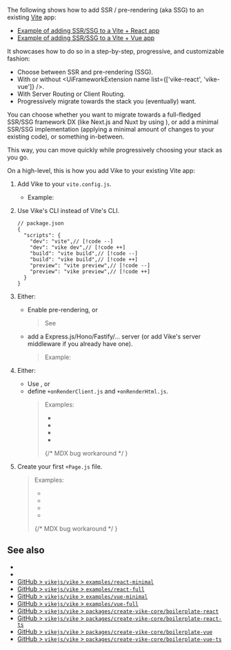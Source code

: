 
The following shows how to add SSR / <Link href="/pre-rendering">pre-rendering (aka SSG)</Link> to an existing [Vite](https://vitejs.dev) app:
 - [Example of adding SSR/SSG to a Vite + React app](https://github.com/brillout/vite-to-vike)
 - [Example of adding SSR/SSG to a Vite + Vue app](https://github.com/brillout/vite-to-vike/tree/vue)

It showcases how to do so in a step-by-step, progressive, and customizable fashion:
- Choose between SSR and pre-rendering (SSG).
- With or without <UiFrameworkExtension name list={['vike-react', 'vike-vue']} />.
- With <Link href="/server-routing">Server Routing</Link> or <Link href="/client-routing">Client Routing</Link>.
- Progressively migrate towards the stack you (eventually) want.

You can choose whether you want to migrate towards a full-fledged SSR/SSG framework DX (like Next.js and Nuxt by using <UiFrameworkExtension name />), or add a minimal SSR/SSG implementation (applying a minimal amount of changes to your existing code), or something in-between.

This way, you can move quickly while progressively choosing your stack as you go.

On a high-level, this is how you add Vike to your existing Vite app:

1. Add Vike to your `vite.config.js`.

   - Example: <RepoLink path="/packages/create-vike-core/boilerplate-react/vite.config.js" />

1. Use Vike's CLI instead of Vite's CLI.
   ```json5
   // package.json
   {
     "scripts": {
       "dev": "vite",// [!code --]
       "dev": "vike dev",// [!code ++]
       "build": "vite build",// [!code --]
       "build": "vike build",// [!code ++]
       "preview": "vite preview",// [!code --]
       "preview": "vike preview",// [!code ++]
     }
   }
   ```

1. Either:
   - Enable pre-rendering, or
     > See <Link href="/pre-rendering" />
   - add a <Link href="/express">Express.js</Link>/<Link href="/hono">Hono</Link>/<Link href="/fastify">Fastify</Link>/<Link href="/vike-photon">...</Link> server (or add <Link href="/renderPage">Vike's server middleware</Link> if you already have one).
     > Example: <RepoLink path="/packages/create-vike-core/boilerplate-react/server/index.js" />

1. Either:
   - Use <UiFrameworkExtension name />, or
   - define <Link href="/onAfterRenderClient">`+onRenderClient.js`</Link> and <Link href="/onRenderHtml">`+onRenderHtml.js`</Link>.
     > Examples:
     > - <RepoLink text="Vue" path="/packages/create-vike-core/boilerplate-vue/renderer/" />
     > - <RepoLink text="Vue + TypeScript" path="/packages/create-vike-core/boilerplate-vue-ts/renderer/" />
     > - <RepoLink text="React" path="/packages/create-vike-core/boilerplate-react/renderer/" />
     > - <RepoLink text="React + TypeScript" path="/packages/create-vike-core/boilerplate-react-ts/renderer/" />
     > <p/> {/* MDX bug workaround */ }

1. Create your first <Link href="/Page">`+Page.js`</Link> file.
   > Examples:
   > - <RepoLink text="Vue" path="/packages/create-vike-core/boilerplate-vue/pages/index/+Page.vue" />
   > - <RepoLink text="Vue + TypeScript" path="/packages/create-vike-core/boilerplate-vue-ts/pages/index/+Page.vue" />
   > - <RepoLink text="React" path="/packages/create-vike-core/boilerplate-react/pages/index/+Page.jsx" />
   > - <RepoLink text="React + TypeScript" path="/packages/create-vike-core/boilerplate-react-ts/pages/index/+Page.tsx" />
   > <p/> {/* MDX bug workaround */ }


## See also

- <Link href="/new" />
- <Link href="/new/core" />
- [GitHub > `vikejs/vike` > `examples/react-minimal`](https://github.com/vikejs/vike/tree/main/examples/react-minimal)
- [GitHub > `vikejs/vike` > `examples/react-full`](https://github.com/vikejs/vike/tree/main/examples/react-full)
- [GitHub > `vikejs/vike` > `examples/vue-minimal`](https://github.com/vikejs/vike/tree/main/examples/vue-minimal)
- [GitHub > `vikejs/vike` > `examples/vue-full`](https://github.com/vikejs/vike/tree/main/examples/vue-full)
- [GitHub > `vikejs/vike` > `packages/create-vike-core/boilerplate-react`](https://github.com/vikejs/vike/tree/main/packages/create-vike-core/boilerplate-react)
- [GitHub > `vikejs/vike` > `packages/create-vike-core/boilerplate-react-ts`](https://github.com/vikejs/vike/tree/main/packages/create-vike-core/boilerplate-react-ts)
- [GitHub > `vikejs/vike` > `packages/create-vike-core/boilerplate-vue`](https://github.com/vikejs/vike/tree/main/packages/create-vike-core/boilerplate-vue)
- [GitHub > `vikejs/vike` > `packages/create-vike-core/boilerplate-vue-ts`](https://github.com/vikejs/vike/tree/main/packages/create-vike-core/boilerplate-vue-ts)
